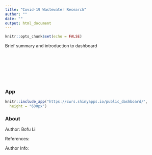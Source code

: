 ---
title: "Covid-19 Wastewater Research"
author: ""
date: ""
output: html_document
---

```{r setup, include=FALSE}
knitr::opts_chunk$set(echo = FALSE)
```

Brief summary and introduction to dashboard
<br><br><br><br><br><br><br>

## {.tabset}

### App

```{r, echo= FALSE, out.width="100%", fig.cap = "Link to Live Site: https://cwrs.shinyapps.io/public_dashboard/" }
knitr::include_app("https://cwrs.shinyapps.io/public_dashboard/",
  height = "600px")
```

### About

Author: Bofu Li <br>

References:  <br>

Author Info:  <br>

